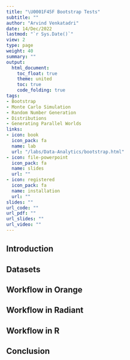 ```yaml
---
title: "\U0001F45F Bootstrap Tests"
subtitle: ""
author: "Arvind Venkatadri"
date: 14/Dec/2022
lastmod: "`r Sys.Date()`"
view: 2
type: page
weight: 40
summary: ""
output:
  html_document:
    toc_float: true
    theme: united
    toc: true
    code_folding: true
tags:
- Bootstrap
- Monte Carlo Simulation
- Random Number Generation
- Distributions
- Generating Parallel Worlds
links:
- icon: book
  icon_pack: fa
  name: lab
  url: "/labs/Data-Analytics/bootstrap.html"
- icon: file-powerpoint
  icon_pack: fa
  name: slides
  url: ""
- icon: registered
  icon_pack: fa
  name: installation
  url: ""
slides: ""
url_code: ""
url_pdf: ""
url_slides: ""
url_video: ""
---
```

## Introduction


## Datasets


## Workflow in Orange



## Workflow in Radiant



## Workflow in R


## Conclusion
